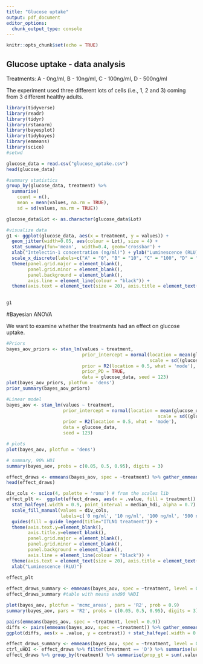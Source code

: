 ---
title: "Glucose uptake"
output: pdf_document
editor_options: 
  chunk_output_type: console
---

```{r setup, include=FALSE}
knitr::opts_chunk$set(echo = TRUE)
```

## Glucose uptake - data analysis 

Treatments: A - 0ng/ml, B - 10ng/ml, C - 100ng/ml, D - 500ng/ml 

The experiment used three different lots of cells (i.e., 1, 2 and 3) coming from 3 different healthy adults.

```{r}
library(tidyverse)
library(readr) 
library(tidyr) 
library(rstanarm)
library(bayesplot) 
library(tidybayes)
library(emmeans) 
library(scico) 
#setwd
```

```{r}
glucose_data = read.csv("glucose_uptake.csv")
head(glucose_data)

#summary statistics
group_by(glucose_data, treatment) %>%
  summarise(
    count = n(),
    mean = mean(values, na.rm = TRUE),
    sd = sd(values, na.rm = TRUE)) 

glucose_data$Lot <- as.character(glucose_data$Lot)

#visualize data 
g1 <- ggplot(glucose_data, aes(x = treatment, y = values)) + 
  geom_jitter(width=0.05, aes(colour = Lot), size = 4) +
  stat_summary(fun='mean',  width=0.4, geom='crossbar') + 
  xlab("Intelectin-1 concentration (ng/ml)") + ylab("Luminescence (RLU)") +
  scale_x_discrete(labels=c("A" = "0", "B" = "10", "C" = "100", "D" = "500")) + 
  theme(panel.grid.major = element_blank(), 
        panel.grid.minor = element_blank(),
        panel.background = element_blank(), 
        axis.line = element_line(colour = "black")) +
  theme(axis.text = element_text(size = 20), axis.title = element_text(size = 20))
  

g1
```

#Bayesian ANOVA 

We want to examine whether the treatments had an effect on glucose uptake. 

```{r}
#Priors
bayes_aov_priors <- stan_lm(values ~ treatment, 
                            prior_intercept = normal(location = mean(glucose_data$values), 
                                                     scale = sd((glucose_data$values))), 
                            prior = R2(location = 0.5, what = 'mode'), 
                            prior_PD = TRUE, 
                            data = glucose_data, seed = 123)
plot(bayes_aov_priors, plotfun = 'dens')
prior_summary(bayes_aov_priors)

#Linear model
bayes_aov <- stan_lm(values ~ treatment, 
                     prior_intercept = normal(location = mean(glucose_data$values),
                                                        scale = sd((glucose_data$values))),
                     prior = R2(location = 0.5, what = 'mode'), 
                     data = glucose_data, 
                     seed = 123)

# plots
plot(bayes_aov, plotfun = 'dens')

# summary, 90% HDI
summary(bayes_aov, probs = c(0.05, 0.5, 0.95), digits = 3)
```

```{r}
effect_draws <- emmeans(bayes_aov, spec = ~treatment) %>% gather_emmeans_draws()
head(effect_draws)

div_cols <- scico(4, palette = 'roma') # from the scales lib
effect_plt <-  ggplot(effect_draws, aes(x = .value, fill = treatment)) + 
  stat_halfeye(.width = 0.9, point_interval = median_hdi, alpha = 0.7) + 
  scale_fill_manual(values = div_cols, 
                    labels=c('0 ng/ml', '10 ng/ml', '100 ng/ml', '500 ng/ml')) +
  guides(fill = guide_legend(title="ITLN1 treatment")) + 
  theme(axis.text.y=element_blank(), 
        axis.title.y=element_blank(),
        panel.grid.major = element_blank(), 
        panel.grid.minor = element_blank(),
        panel.background = element_blank(),
        axis.line = element_line(colour = "black")) +
  theme(axis.text = element_text(size = 20), axis.title = element_text(size = 20)) +
  xlab("Luminescence (RLU)")
                
effect_plt 
```

```{r}
effect_draws_summary <- emmeans(bayes_aov, spec = ~treatment, level = 0.9)
effect_draws_summary #table with means and90 %HDI
```

```{r}
plot(bayes_aov, plotfun = 'mcmc_areas', pars = 'R2', prob = 0.9)
summary(bayes_aov, pars = 'R2', probs = c(0.05, 0.5, 0.95), digits = 3)
```

```{r}
pairs(emmeans(bayes_aov, spec = ~treatment, level = 0.9))
diffs <- pairs(emmeans(bayes_aov, spec = ~treatment)) %>% gather_emmeans_draws()
ggplot(diffs, aes(x = .value, y = contrast)) + stat_halfeye(.width = 0.9, point_interval = mean_hdi)
```

```{r}
effect_draws_summary <- emmeans(bayes_aov, spec = ~treatment, level = 0.9)
ctrl_uHDI <- effect_draws %>% filter(treatment == 'D') %>% summarise(uHDI = quantile(.value, 0.95)) %>% pull() 
effect_draws %>% group_by(treatment) %>% summarise(prop_gt = sum(.value > ctrl_uHDI)/length(.value))
```
